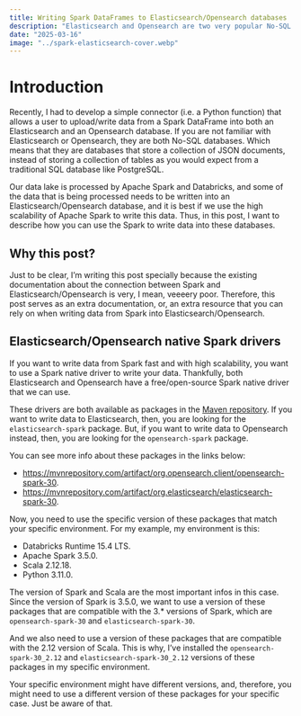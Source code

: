 ```yaml
---
title: Writing Spark DataFrames to Elasticsearch/Opensearch databases
description: "Elasticsearch and Opensearch are two very popular No-SQL databases. In this post, I want to address how can you write data from a Spark DataFrame into an Elasticsearch/Opensearch database."
date: "2025-03-16"
image: "../spark-elasticsearch-cover.webp"
---
```


# Introduction

Recently, I had to develop a simple connector (i.e. a Python function) that allows a user to upload/write
data from a Spark DataFrame into both an Elasticsearch and an Opensearch database. If you are not familiar
with Elasticsearch or Opensearch, they are both No-SQL databases. Which means that they are databases that
store a collection of JSON documents, instead of storing a collection of tables as you would expect from
a traditional SQL database like PostgreSQL.

Our data lake is processed by Apache Spark and Databricks, and some of the data that is being processed
needs to be written into an Elasticsearch/Opensearch database, and it is best if we use the high scalability
of Apache Spark to write this data. Thus, in this post, I want to describe how you can use the Spark to write data into these databases.

## Why this post?

Just to be clear, I'm writing this post specially because the existing documentation about the connection between
Spark and Elasticsearch/Opensearch is very, I mean, veeeery poor. Therefore, this post serves as
an extra documentation, or, an extra resource that you can rely on when writing data from Spark into
Elasticsearch/Opensearch.


## Elasticsearch/Opensearch native Spark drivers

If you want to write data from Spark fast and with high scalability, you want to use a Spark native driver
to write your data. Thankfully, both Elasticsearch and Opensearch have a free/open-source Spark native
driver that we can use.

These drivers are both available as packages in the [Maven repository](https://mvnrepository.com/).
If you want to write data to Elasticsearch, then, you are looking for the `elasticsearch-spark` package.
But, if you want to write data to Opensearch instead, then, you are looking for the
`opensearch-spark` package.

You can see more info about these packages in the links below:

- <https://mvnrepository.com/artifact/org.opensearch.client/opensearch-spark-30>.
- <https://mvnrepository.com/artifact/org.elasticsearch/elasticsearch-spark-30>.

Now, you need to use the specific version of these packages that match your specific environment.
For my example, my environment is this:

- Databricks Runtime 15.4 LTS.
- Apache Spark 3.5.0.
- Scala 2.12.18.
- Python 3.11.0.

The version of Spark and Scala are the most important infos in this case. Since the version of Spark
is 3.5.0, we want to use a version of these packages that are compatible with the 3.* versions of Spark,
which are `opensearch-spark-30` and `elasticsearch-spark-30`.

And we also need to use a version of these packages that are compatible with the 2.12 version of Scala.
This is why, I've installed the `opensearch-spark-30_2.12` and `elasticsearch-spark-30_2.12` versions of
these packages in my specific environment.

Your specific environment might have different versions, and, therefore, you might need
to use a different version of these packages for your specific case. Just be aware of that.

